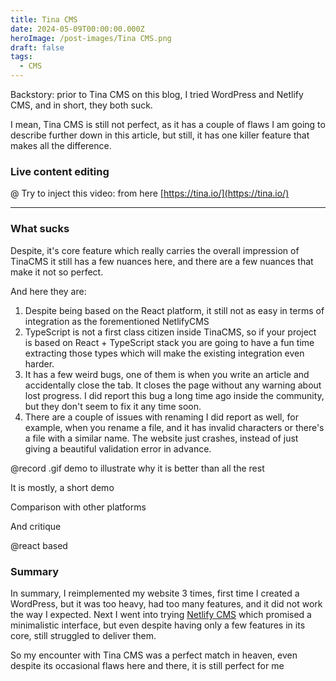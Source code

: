 ```yaml
---
title: Tina CMS
date: 2024-05-09T00:00:00.000Z
heroImage: /post-images/Tina CMS.png
draft: false
tags:
  - CMS
---
```


Backstory: prior to Tina CMS on this blog, I tried WordPress and Netlify CMS, and in short, they both suck.

I mean, Tina CMS is still not perfect, as it has a couple of flaws I am going to describe further down in this article, but still, it has one killer feature that makes all the difference.

### Live content editing

@ Try to inject this video: from here [https://tina.io/](https://tina.io/)

***

### What sucks

Despite, it's core feature which really carries the overall impression of TinaCMS it still has a few nuances here, and there are a few nuances that make it not so perfect.

And here they are:

1. Despite being based on the React platform, it still not as easy in terms of integration as the forementioned NetlifyCMS
2. TypeScript is not a first class citizen inside TinaCMS, so if your project is based on React + TypeScript stack you are going to have a fun time extracting those types which will make the existing integration even harder.
3. It has a few weird bugs, one of them is when you write an article and accidentally close the tab. It closes the page without any warning about lost progress. I did report this bug a long time ago inside the community, but they don't seem to fix it any time soon.
4. There are a couple of issues with renaming I did report as well, for example, when you rename a file, and it has invalid characters or there's a file with a similar name. The website just crashes, instead of just giving a beautiful validation error in advance.

@record .gif demo to illustrate why it is better than all the rest

It is mostly, a short demo

Comparison with other platforms

And critique

@react based

### Summary

In summary, I reimplemented my website 3 times, first time I created a WordPress, but it was too heavy, had too many features, and it did not work the way I expected. Next I went into trying [Netlify CMS](https://alex-code.com/post/2023-06-06-why-you-should-not-use-netlify-cms) which promised a minimalistic interface, but even despite having only a few features in its core, still struggled to deliver them.

So my encounter with Tina CMS was a perfect match in heaven, even despite its occasional flaws here and there, it is still perfect for me
